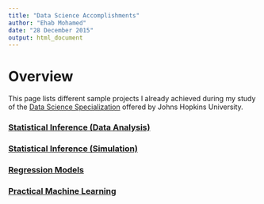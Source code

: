 ```yaml
---
title: "Data Science Accomplishments"
author: "Ehab Mohamed"
date: "28 December 2015"
output: html_document
---
```


# Overview

This page lists different sample projects I already achieved during my study of the [Data Science Specialization](https://www.coursera.org/specializations/jhu-data-science) offered by Johns Hopkins University.

### [Statistical Inference (Data Analysis)](http://ehabmohamed.github.io/statisticalinference1/)

### [Statistical Inference (Simulation)](http://ehabmohamed.github.io/statisticalinference2/)

### [Regression Models](http://ehabmohamed.github.io/regressionmodels/)

### [Practical Machine Learning](http://ehabmohamed.github.io/practicalmachinelearning/)
